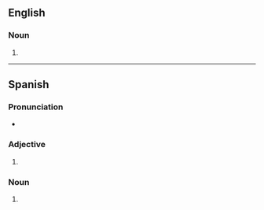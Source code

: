 ==English==

===Noun===
{{head|en|noun form}}

# {{plural of|en|zorro}}

----

==Spanish==

===Pronunciation===
* {{audio|es|LL-Q1321 (spa)-Millars-zorros.wav|Audio}}

===Adjective===
{{head|es|adjective form|g=m-p}}

# {{adj form of|es|zorro||m|p}}

===Noun===
{{head|es|noun form|g=m-p}}

# {{inflection of|es|zorro||m|p}}